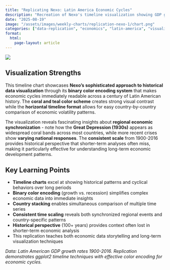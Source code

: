 ```yaml
---
title: "Replicating Nexo: Latin America Economic Cycles"
description: "Recreation of Nexo's timeline visualization showing GDP growth and recession patterns across Latin American countries from 1900-2016 using ggplot2"
date: "2025-08-19"
image: "/assets/images/weekly-charts/replication-nexo-1/chart.png"
categories: ["data-replication", "economics", "latin-america", "visualization-tutorial"]
format:
  html:
    page-layout: article
---
```


![](/assets/images/weekly-charts/replication-nexo-1/chart.png){fig-align="center"}

## Visualization Strengths

This timeline chart showcases **Nexo's sophisticated approach to historical data visualization** through its **binary color encoding system** that makes economic cycles immediately readable across a century of Latin American history. The **coral and teal color scheme** creates strong visual contrast while the **horizontal timeline format** allows for easy country-by-country comparison of economic volatility patterns.

The visualization reveals fascinating insights about **regional economic synchronization** - note how the **Great Depression (1930s)** appears as widespread coral bands across most countries, while more recent crises show **varying national responses**. The **consistent scale** from 1900-2016 provides historical perspective that shorter-term analyses often miss, making it particularly effective for understanding long-term economic development patterns.

## Key Learning Points

- **Timeline charts** excel at showing historical patterns and cyclical behaviors over long periods
- **Binary color encoding** (growth vs. recession) simplifies complex economic data into immediate insights
- **Country stacking** enables simultaneous comparison of multiple time series
- **Consistent time scaling** reveals both synchronized regional events and country-specific patterns
- **Historical perspective** (100+ years) provides context often lost in shorter-term economic analysis
- This replication teaches both economic data storytelling and long-term visualization techniques

*Data: Latin American GDP growth rates 1900-2016. Replication demonstrates ggplot2 timeline techniques with effective color encoding for economic cycles.*